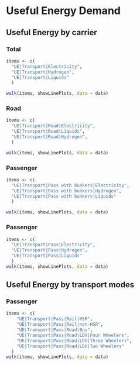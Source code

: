 # Useful Energy Demand


## Useful Energy by carrier

### Total 
```r
items <- c(
  "UE|Transport|Electricity",
  "UE|Transport|Hydrogen",
  "UE|Transport|Liquids"
  )

walk(items, showLinePlots, data = data)
```

### Road
```r
items <- c(
  "UE|Transport|Road|Electricity",
  "UE|Transport|Road|Liquids",
  "UE|Transport|Road|Hydrogen",
  )

walk(items, showLinePlots, data = data)
```

### Passenger
```r
items <- c(
  "UE|Transport|Pass with bunkers|Electricity",
  "UE|Transport|Pass with bunkers|Hydrogen",
  "UE|Transport|Pass with bunkers|Liquids"
  )

walk(items, showLinePlots, data = data)
```

### Passenger
```r
items <- c(
  "UE|Transport|Pass|Electricity",
  "UE|Transport|Pass|Hydrogen",
  "UE|Transport|Pass|Liquids"
  )
walk(items, showLinePlots, data = data)
```


## Useful Energy by transport modes

### Passenger
```r
items <- c(
    "UE|Transport|Pass|Rail|HSR",
    "UE|Transport|Pass|Rail|non-HSR",
    "UE|Transport|Pass|Road|Bus",
    "UE|Transport|Pass|Road|LDV|Four Wheelers",
    "UE|Transport|Pass|Road|LDV|Three Wheelers",
    "UE|Transport|Pass|Road|LDV|Two Wheelers"
  )
walk(items, showLinePlots, data = data)
```
